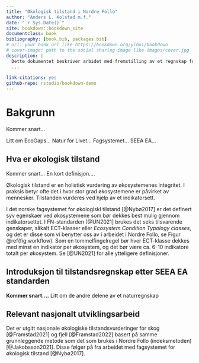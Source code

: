 ```yaml
--- 
title: "Økologisk tilstand i Nordre Follo"
author: "Anders L. Kolstad m.f."
date: "`r Sys.Date()`"
site: bookdown::bookdown_site
documentclass: book
bibliography: [book.bib, packages.bib]
# url: your book url like https://bookdown.org/yihui/bookdown
# cover-image: path to the social sharing image like images/cover.jpg
description: |
  Dette dokumentet beskriver arbidet med fremstilling av et regnskap for økologsik tilstand i Nordre Follo kommune, anno 2022.
  ...
  
link-citations: yes
github-repo: rstudio/bookdown-demo
---
```


# Bakgrunn

Kommer snart...

Litt om EcoGaps...
Natur for Livet...
Fagsystemet...
SEEA EA...


## Hva er økologisk tilstand

Kommer snart...
En kort definisjon....

Økologisk tilstand er en holistisk vurdering av økosystemenes integritet. I praksis betyr ofte det i hvor stor grad økosystemene er påvirket av mennesker. Tilstanden vurderes ved hjelp av et indikatorsett. 

I det norske fagsystemet for økologiskl tilstand [@Nybø2017] er det definert syv egenskaer ved økosystemene som bør dekkes best mulig gjennom indikatorsettet.
I FN-standarden [@UN2021] brukes det seks tilsvarende genskaper, såkalt ECT-klasser eller *Ecosystem Condition Typology classes*, og det er disse som vi benytter oss av i arbeidet i Nordre Follo, se Figur \@ref(fig:workflow). 
Som en tommelfingelregel bør hver ECT-klasse dekkes med minst en indikator per økosystem, og det bør være ca. 6-10 indikatore totalt per økosystem.
Se [@UN2021] for alle ytteligere definisjoner.







## Introduksjon til tilstandsregnskap etter SEEA EA standarden

**Kommer snart....**
Litt om de andre delene av et naturregnskap




## Relevant nasjonalt utviklingsarbeid

Det er utgitt nasjonale økologiske tilstandsvurderinger for skog [@Framstad2021] og fjell [@Framstad2022] basert på samme grunnleggende metode som det som brukes i Nordre Follo (indeksmetoden) [@Jakobsson2021]. Disse følger på fra arbeidet med fagsystemet for økologisk tilstand [@Nybø2017].









